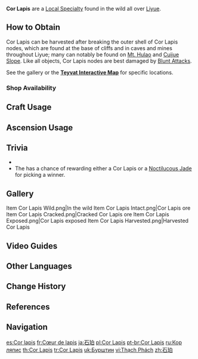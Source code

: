 {{Item Infobox
|id           = 100058
|image        = Item Cor Lapis.png
|type         = Local Specialty (Liyue)
|group        = Local Specialties
|group2       = Minerals
|invCategory  = Materials
|description  = A precious crystal of condensed pure Geo element that usually grows along with other minerals. It's also commonly called "Cor Petrae."
|source1      = Found under cliffs in [[Liyue]], especially [[Mt. Hulao]]
|source2      = {{Sold By|Cor Lapis}}
}}
'''Cor Lapis''' are a [[Local Specialty]] found in the wild all over [[Liyue]].

==How to Obtain==
Cor Lapis can be harvested after breaking the outer shell of Cor Lapis nodes, which are found at the base of cliffs and in caves and mines throughout Liyue; many can notably be found on [[Mt. Hulao]] and [[Cuijue Slope]]. Like all {{Geo}} objects, Cor Lapis nodes are best damaged by [[Blunt Attack]]s.

See the gallery or the '''[https://webstatic-sea.mihoyo.com/app/ys-map-sea/index.html#/map/2?shown_types=40 Teyvat Interactive Map]''' for specific locations.

===Shop Availability===
{{Shop Availability}}

==Craft Usage==
{{Craft Usage}}

==Ascension Usage==
{{Ascension Usage}}

==Trivia==
* {{Mail Attachments by Category List}}
* The {{Quest|Diamond in the Rough...}} has a chance of rewarding either a Cor Lapis or a [[Noctilucous Jade]] for picking a winner.

==Gallery==
<gallery>
Item Cor Lapis Wild.png|In the wild
Item Cor Lapis Intact.png|Cor Lapis ore
Item Cor Lapis Cracked.png|Cracked Cor Lapis ore
Item Cor Lapis Exposed.png|Cor Lapis exposed
Item Cor Lapis Harvested.png|Harvested Cor Lapis
</gallery>

==Video Guides==
{{EVT
|video1   = https://youtu.be/--FKR3Uvp98
|caption1 = Complete Farm Guide (176 total)

|video2   = https://youtu.be/TnKTqRwBBaw
|caption2 = Extensive Farm Guide
}}

==Other Languages==
{{Other Languages
|en      = Cor Lapis
|en_lang = la
|en_tl   = Stone Heart<!--Intended to be Cor Lapidis "Heart of Stone"?-->
|zhs     = 石珀
|zhs_rm  = Shípò
|zht     = 石珀
|zht_rm  = Shípò
|zh_tl   = Stone Amber
|ja      = 石珀
|ja_rm   = Sekihaku<ref>{{Ref/Quest|Justice, for Books' Sake|note=Japanese Voice-Over}}</ref>
|ja_tl   = Stone Amber
|ko      = 콜 라피스
|es      = Cor Lapis
|fr      = Cœur de lapis
|fr_tl   = Lapis Core
|ru      = Кор ляпис
|th      = Cor Lapis
|vi      = {{tt|Thạch Phách|石珀}}
|vi_tl   = Stone Amber
|de      = Cor Lapis
|id      = Cor Lapis
|pt      = Cor Lapis
|tr      = Cor Lapis
|it      = Cor Lapis
}}

==Change History==
{{Change History|1.0}}

==References==
{{Reflist}}

==Navigation==
{{Material Navbox|type=Local Specialties}}

[[es:Cor lapis]]
[[fr:Cœur de lapis]]
[[ja:石珀]]
[[pl:Cor Lapis]]
[[pt-br:Cor Lapis]]
[[ru:Кор ляпис]]
[[th:Cor Lapis]]
[[tr:Cor Lapis]]
[[uk:Бурштин]]
[[vi:Thạch Phách]]
[[zh:石珀]]